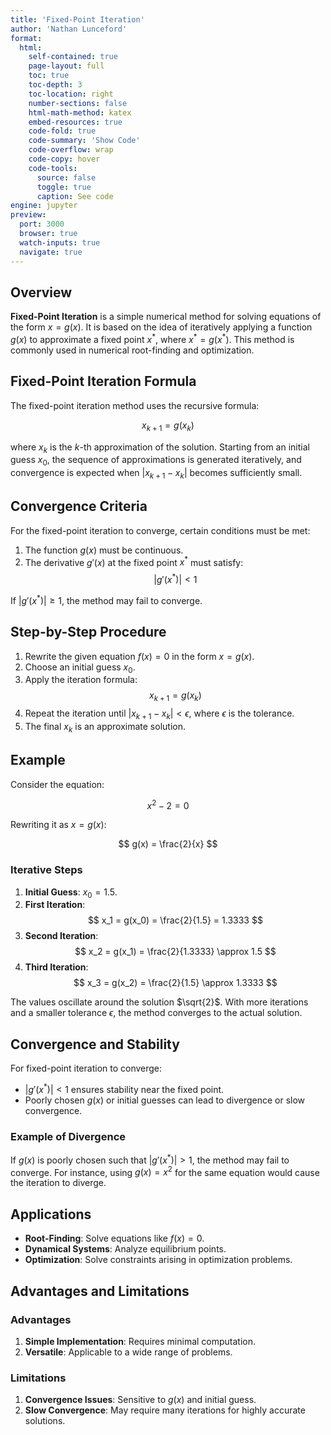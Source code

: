```yaml
---
title: 'Fixed-Point Iteration'
author: 'Nathan Lunceford'
format:
  html:
    self-contained: true
    page-layout: full
    toc: true
    toc-depth: 3
    toc-location: right
    number-sections: false
    html-math-method: katex
    embed-resources: true
    code-fold: true
    code-summary: 'Show Code'
    code-overflow: wrap
    code-copy: hover
    code-tools:
      source: false
      toggle: true
      caption: See code
engine: jupyter
preview:
  port: 3000
  browser: true
  watch-inputs: true
  navigate: true
---
```


## **Overview**

**Fixed-Point Iteration** is a simple numerical method for solving equations of the form $x = g(x)$. It is based on the idea of iteratively applying a function $g(x)$ to approximate a fixed point $x^*$, where $x^* = g(x^*)$. This method is commonly used in numerical root-finding and optimization.

## **Fixed-Point Iteration Formula**

The fixed-point iteration method uses the recursive formula:

$$
x_{k+1} = g(x_k)
$$

where $x_k$ is the $k$-th approximation of the solution. Starting from an initial guess $x_0$, the sequence of approximations is generated iteratively, and convergence is expected when $|x_{k+1} - x_k|$ becomes sufficiently small.

## **Convergence Criteria**

For the fixed-point iteration to converge, certain conditions must be met:

1. The function $g(x)$ must be continuous.
2. The derivative $g'(x)$ at the fixed point $x^*$ must satisfy:
   $$
   |g'(x^*)| < 1
   $$

If $|g'(x^*)| \geq 1$, the method may fail to converge.

## **Step-by-Step Procedure**

1. Rewrite the given equation $f(x) = 0$ in the form $x = g(x)$.
2. Choose an initial guess $x_0$.
3. Apply the iteration formula:
   $$
   x_{k+1} = g(x_k)
   $$
4. Repeat the iteration until $|x_{k+1} - x_k| < \epsilon$, where $\epsilon$ is the tolerance.
5. The final $x_k$ is an approximate solution.

## **Example**

Consider the equation:

$$
x^2 - 2 = 0
$$

Rewriting it as $x = g(x)$:

$$
g(x) = \frac{2}{x}
$$

### **Iterative Steps**

1. **Initial Guess**: $x_0 = 1.5$.
2. **First Iteration**:
   $$
   x_1 = g(x_0) = \frac{2}{1.5} = 1.3333
   $$
3. **Second Iteration**:
   $$
   x_2 = g(x_1) = \frac{2}{1.3333} \approx 1.5
   $$
4. **Third Iteration**:
   $$
   x_3 = g(x_2) = \frac{2}{1.5} \approx 1.3333
   $$

The values oscillate around the solution $\sqrt{2}$. With more iterations and a smaller tolerance $\epsilon$, the method converges to the actual solution.

## **Convergence and Stability**

For fixed-point iteration to converge:

- $|g'(x^*)| < 1$ ensures stability near the fixed point.
- Poorly chosen $g(x)$ or initial guesses can lead to divergence or slow convergence.

### **Example of Divergence**

If $g(x)$ is poorly chosen such that $|g'(x^*)| > 1$, the method may fail to converge. For instance, using $g(x) = x^2$ for the same equation would cause the iteration to diverge.

## **Applications**

- **Root-Finding**: Solve equations like $f(x) = 0$.
- **Dynamical Systems**: Analyze equilibrium points.
- **Optimization**: Solve constraints arising in optimization problems.

## **Advantages and Limitations**

### **Advantages**

1. **Simple Implementation**: Requires minimal computation.
2. **Versatile**: Applicable to a wide range of problems.

### **Limitations**

1. **Convergence Issues**: Sensitive to $g(x)$ and initial guess.
2. **Slow Convergence**: May require many iterations for highly accurate solutions.

